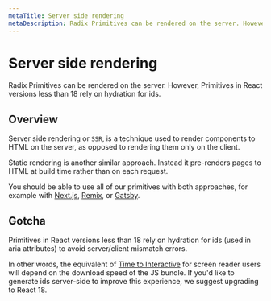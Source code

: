 ```yaml
---
metaTitle: Server side rendering
metaDescription: Radix Primitives can be rendered on the server. However, Primitives in React versions less than 18 rely on hydration for ids.
---
```


# Server side rendering

<Description>
  Radix Primitives can be rendered on the server. However, Primitives in React
  versions less than 18 rely on hydration for ids.
</Description>

## Overview

Server side rendering or `SSR`, is a technique used to render components to HTML on the server, as opposed to rendering them only on the client.

Static rendering is another similar approach. Instead it pre-renders pages to HTML at build time rather than on each request.

You should be able to use all of our primitives with both approaches, for example with [Next.js](https://nextjs.org/), [Remix](https://remix.run/), or [Gatsby](https://www.gatsbyjs.com/).

## Gotcha

Primitives in React versions less than 18 rely on hydration for ids (used in aria attributes) to avoid server/client mismatch errors.

In other words, the equivalent of [Time to Interactive](https://web.dev/interactive/) for screen reader users will depend on the download speed of the JS bundle. If you'd like to generate ids server-side to improve this experience, we suggest upgrading to React 18.
